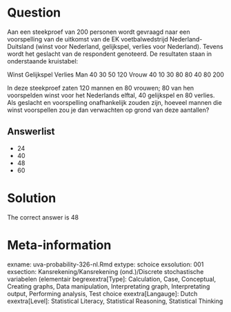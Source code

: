 Question
========

Aan een steekproef van 200 personen wordt gevraagd naar een voorspelling van de uitkomst van de EK voetbalwedstrijd Nederland-Duitsland (winst voor Nederland, gelijkspel, verlies voor Nederland). Tevens wordt het geslacht van de respondent genoteerd. De resultaten staan in onderstaande kruistabel:

Winst Gelijkspel Verlies
Man 40 30 50 120
Vrouw 40 10 30 80
80 40 80 200

In deze steekproef zaten 120 mannen en 80 vrouwen; 80 van hen voorspelden winst voor het Nederlands elftal, 40 gelijkspel en 80 verlies. Als geslacht en voorspelling onafhankelijk zouden zijn, hoeveel mannen die winst voorspellen zou je dan verwachten op grond van deze aantallen? 

Answerlist
----------
* 24
* 40
* 48
* 60

Solution
========

The correct answer is  48 

Meta-information
================
exname: uva-probability-326-nl.Rmd 
extype: schoice 
exsolution: 001 
exsection: Kansrekening/Kansrekening (ond.)/Discrete stochastische variabelen (elementair begrexextra[Type]: Calculation, Case, Conceptual, Creating graphs, Data manipulation, Interpretating graph, Interpretating output, Performing analysis, Test choice 
exextra[Langauge]: Dutch 
exextra[Level]: Statistical Literacy, Statistical Reasoning, Statistical Thinking 
